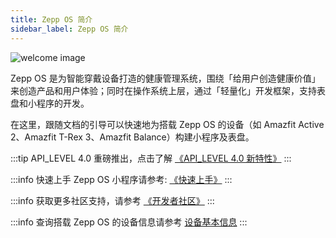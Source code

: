 ```yaml
---
title: Zepp OS 简介
sidebar_label: Zepp OS 简介
---
```


![welcome image](/img/welcome.png)

Zepp OS 是为智能穿戴设备打造的健康管理系统，围绕「给用户创造健康价值」来创造产品和用户体验；同时在操作系统上层，通过「轻量化」开发框架，支持表盘和小程序的开发。

在这里，跟随文档的引导可以快速地为搭载 Zepp OS 的设备（如 Amazfit Active 2、Amazfit T-Rex 3、Amazfit Balance）构建小程序及表盘。

:::tip
API_LEVEL 4.0 重磅推出，点击了解 [《API_LEVEL 4.0 新特性》](./guides/version-info/new-features-40.md)
:::

:::info
快速上手 Zepp OS 小程序请参考: [《快速上手》](./guides/quick-start.mdx)
:::

:::info
获取更多社区支持，请参考 [《开发者社区》](./guides/community.md)
:::

:::info
查询搭载 Zepp OS 的设备信息请参考 [设备基本信息](./reference/related-resources/device-list.mdx)
:::
